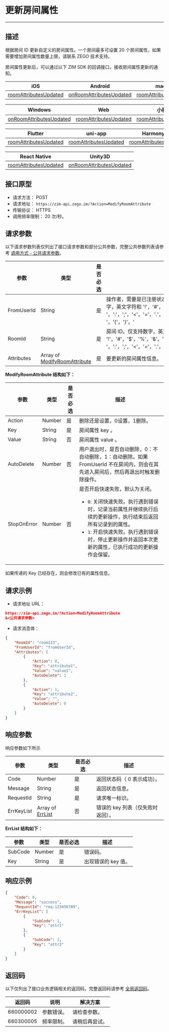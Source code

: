 # 更新房间属性
---

## 描述

根据房间 ID 更新自定义的房间属性。一个房间最多可设置 20 个房间属性，如果需要增加房间属性数量上限，请联系 ZEGO 技术支持。

房间属性更新后，可以通过以下 ZIM SDK 的回调接口，接收房间属性更新的通知。

| iOS | Android | macOS |
|-----|---------|-------|
|[roomAttributesUpdated](https://doc-zh.zego.im/article/api?doc=zim_API~objective-c_ios~protocol~ZIMEventHandler#zim-room-attributes-updated-room-id)|[onRoomAttributesUpdated](https://doc-zh.zego.im/article/api?doc=zim_API~java_android~class~ZIMEventHandler#on-room-attributes-updated)|[roomAttributesUpdated](https://doc-zh.zego.im/article/api?doc=zim_API~objective-c_macos~protocol~ZIMEventHandler#zim-room-attributes-updated-room-id)|

| Windows | Web | 小程序 |
|---------|-----|--------|
|[onRoomAttributesUpdated](https://doc-zh.zego.im/article/api?doc=zim_API~cpp_windows~class~ZIMEventHandler#on-room-attributes-updated)|[roomAttributesUpdated](https://doc-zh.zego.im/article/api?doc=zim_API~javascript_web~interface~ZIMEventHandler#room-attributes-updated)|[roomAttributesUpdated](https://doc-zh.zego.im/article/api?doc=zim_API~javascript_wxxcx~interface~ZIMEventHandler#room-attributes-updated)|

| Flutter | uni-app | HarmonyOS |
|---------|---------|---------|
|[roomAttributesUpdated](https://pub.dev/documentation/zego_zim/latest/zego_zim/ZIMEventHandler/onRoomAttributesUpdated.html)|[roomAttributesUpdated](https://doc-zh.zego.im/article/api?doc=zim_API~javascript_uni-app~interface~ZIMEventHandler#room-attributes-updated)|[roomAttributesUpdated](https://doc-zh.zego.im/article/api?doc=zim_API~javascript_harmony~interface~ZIMEventHandler#room-attributes-updated)|

| React Native | Unity3D |
|--------------|---------|
|[roomAttributesUpdated](https://doc-zh.zego.im/article/api?doc=zim_API~javascript_react-native~interface~ZIMEventHandler#room-attributes-updated)|[onRoomAttributesUpdated](https://doc-zh.zego.im/article/api?doc=zim_API~cs_unity3d~class~ZIMEventHandler#on-room-attributes-updated)|


## 接口原型

- 请求方法： POST
- 请求地址： `https://zim-api.zego.im/?Action=ModifyRoomAttribute`
- 传输协议： HTTPS
- 调用频率限制： 20 次/秒。


## 请求参数

以下请求参数列表仅列出了接口请求参数和部分公共参数，完整公共参数列表请参考 [调用方式 - 公共请求参数](../Accessing%20Server%20APIs.mdx#2-公共参数)。

| 参数       | 类型                              | 是否必选 | 描述                     |
| ---------- | --------------------------------- | -------- | ------------------------ |
| FromUserId | String                            | 是       | 操作者，需要是已注册状态，该用户不会自动加入房间。仅支持数字，英文字符和 '!'，'#'，'$'，'%'，'&'，'('，')'，'+'，'-'，':'，';'，'\<'，'='，'.'，'>'，'?'，'@'，'['，']'，'^'，'_'，' '，'{'，'}'，'|'，'~'。 |
| RoomId     | String                            | 是       | 房间 ID。仅支持数字，英文字符和 '!'，'#'，'$'，'%'，'&'，'('，')'，'+'，'-'，':'，';'，'\<'，'='，'.'，'>'，'?'，'@'，'['，']'，'^'，'_'，'{'，'}'，'|'，'~'。                   |
| Attributes | Array of [ModifyRoomAttribute](#ModifyRoomAttribute) | 是       | 要更新的房间属性信息。         |


<a id="ModifyRoomAttribute"></a>
**ModifyRoomAttribute 结构如下：**

| 参数       | 类型    | 是否必选 | 描述                                                                                                         |
| ---------- | ------- | -------- | ------------------------------------------------------------------------------------------------------------ |
| Action     | Number  | 是       | 删除还是设置，0设置，1删除。                           |
| Key        | String  | 是       | 房间属性 key 。                                                                                                  |
| Value      | String  | 否       | 房间属性 value 。                                                                                              |
| AutoDelete | Number  | 否       | 用户退出时，是否自动删除，0：不自动删除，1：自动删除。如果 FromUserId 不在房间内，则会在其先进入房间后，然后再退出时触发删除操作。 |
| StopOnError | Number  | 否       | 是否开启快速失败，默认为关闭。<ul><li>`0`: 关闭快速失败。执行遇到错误时，记录当前属性并继续执行后续的更新操作，执行结束后返回所有记录到的属性。</li><li>`1`: 开启快速失败。执行遇到错误时，停止更新操作并返回本次更新的属性，已执行成功的更新操作会保留。</li></ul> |

<Note title="说明">
如果传递的 Key 已经存在，则会修改已有的属性信息。
</Note>


## 请求示例

- 请求地址 URL：

```json
https://zim-api.zego.im/?Action=ModifyRoomAttribute
&<公共请求参数>
```

- 请求消息体：
```json
{
    "RoomId": "room123",
    "FromUserId": "fromUserId",
    "Attributes": [
        {
            "Action": 0,
            "Key": "attribute1",
            "Value": "value1",
            "AutoDelete": 1
        },
        {
            "Action": 1,
            "Key": "attribute2",
            "Value": "",
            "AutoDelete": 0
        }
    ]    
}
```

## 响应参数

响应参数如下所示

| 参数       | 类型                   | 是否必选 | 描述                            |
| ---------- | ---------------------- | -------- | ------------------------------- |
| Code       | Number                 | 是       | 返回状态码（ 0 表示成功）。         |
| Message    | String                 | 是       | 返回状态信息。                    |
| RequestId  | String                 | 是       | 请求唯一标识。                    |
| ErrKeyList | Array of [ErrList](#ErrList) | 否       | 错误的 key 列表（仅失败时返回）。 |

<a id="ErrList"></a>
**ErrList 结构如下：**

| 参数     | 类型   | 是否必选 | 描述           |
| -------- | ------ | -------- | -------------- |
| SubCode  | Number | 是       | 错误码。        |
| Key      | String | 是       | 出现错误的 key 值。 |


## 响应示例
```json
{
    "Code": 0,
    "Message": "success",
    "RequestId": "req-123456789",
    "ErrKeyList": [
        {
            "SubCode": 1,
            "Key": "attr1"
        },
        {
            "SubCode": 2,
            "Key": "attr2"
        }
    ]
}
```

## 返回码

以下仅列出了接口业务逻辑相关的返回码，完整返回码请参考 [全局返回码](../Return%20codes.mdx)。

| 返回码      | 说明     | 解决方案         |
|------------|----------|------------------|
| 660000002  | 参数错误。 | 请检查参数。       |
| 660300005  | 频率限制。 | 请稍后再尝试。     |





